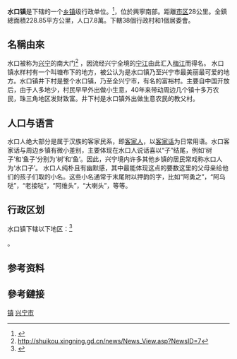 {{中国乡级行政区|44/14/81/131/000}}

'''水口镇'''是{{PRC admin/fullname|44/14/81/003/000|3}}下辖的一个[[乡镇|乡镇]]级行政单位。<ref>{{PRC admin/ref sgc|{{PRC admin/parent|44/14/81/131/000}}}}</ref>，位於興寧南部。距離[[興田街道|市区]]28公里。全鎮總面積228.85平方公里，人口7.8萬。下轄38個行政村和1個居委會。

== 名稱由來==
水口被称为[[兴宁市|兴宁]]的南大门<ref name="nameorigin"> http://shuikou.xingning.gd.cn/news/News_View.asp?NewsID=7{{dead link|date=2018年3月 |bot=InternetArchiveBot |fix-attempted=yes }}</ref> ，因流经兴宁全境的[[宁江|宁江]]由此汇入[[梅江|梅江]]而得名。 水口镇水样村有一个叫塘布下的地方，被公认为是水口镇乃至兴宁市最美丽最可爱的地方。水口镇井下村是整个水口镇，乃至全兴宁市，有名的富裕村。主要自中国开放后，由于人多地少，村民早早外出做小生意，40年来带动周边几个镇十多万农民，珠三角地区发财致富。井下村是水口镇外出做生意农民的教父村。

== 人口与语言 ==
水口人绝大部分是属于汉族的客家民系，即[[客家人|客家人]]，以[[客家话|客家话]]为日常用语。水口客家话与周边乡镇有微小差别，主要体现在水口人说话喜以“子”结尾，例如‘树子’和‘鱼子’分别为‘树’和‘鱼’。因此，兴宁境内许多其他乡镇的居民常戏称水口人为‘水口子’。 水口人纯朴且有幽默感，其中最能体现这点的要数这里的父母亲给他们的孩子们取的小名。这些小名通常于末尾附以押韵的字，比如“阿勇之”，“阿乌哒”，“老接哒”，“阿维头”，“大喇头”，等等。

== 行政区划 ==
水口镇下辖以下地区：<ref>{{PRC admin/ref sgc|44/14/81/131/000}}</ref>

{{PRC admin/children|44/14/81/131/000}}。

== 参考资料 ==
{{reflist}}
{{行政区划小作品}}
{{PRC admin/navcat|44/14/81/131/000}}

== 參考鏈接 ==
{{Reflist}}      

{{GD-stub}}
{{兴宁市行政区划}}

[[Category:兴宁市行政区划|镇]]
[[Category:梅州建制镇|兴宁市]]